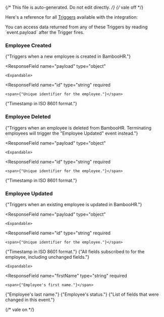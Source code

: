 {/* This file is auto-generated. Do not edit directly. */}
{/* vale off */}

Here's a reference for all [Triggers](/learn/reference/triggers/) available with the integration:


<Tip>
You can access data returned from any of these Triggers by reading `event.payload` after the Trigger fires.
</Tip>


### Employee Created

<span>{"Triggers when a new employee is created in BambooHR."}</span>

  <ResponseField
    name="payload"
    type="object"
  >
    

    <Expandable>
  <ResponseField
    name="id"
    type="string"
    required
  >
    <span>{"Unique identifier for the employee."}</span>
  </ResponseField>
  <ResponseField
    name="timestamp"
    type="string"
    required
  >
    <span>{"Timestamp in ISO 8601 format."}</span>
  </ResponseField>
    </Expandable>
  </ResponseField>

### Employee Deleted

<span>{"Triggers when an employee is deleted from BambooHR. Terminating employees will trigger the \"Employee Updated\" event instead."}</span>

  <ResponseField
    name="payload"
    type="object"
  >
    

    <Expandable>
  <ResponseField
    name="id"
    type="string"
    required
  >
    <span>{"Unique identifier for the employee."}</span>
  </ResponseField>
  <ResponseField
    name="timestamp"
    type="string"
    required
  >
    <span>{"Timestamp in ISO 8601 format."}</span>
  </ResponseField>
    </Expandable>
  </ResponseField>

### Employee Updated

<span>{"Triggers when an existing employee is updated in BambooHR."}</span>

  <ResponseField
    name="payload"
    type="object"
  >
    

    <Expandable>
  <ResponseField
    name="id"
    type="string"
    required
  >
    <span>{"Unique identifier for the employee."}</span>
  </ResponseField>
  <ResponseField
    name="timestamp"
    type="string"
    required
  >
    <span>{"Timestamp in ISO 8601 format."}</span>
  </ResponseField>
  <ResponseField
    name="fields"
    type="object"
    required
  >
    <span>{"All fields subscribed to for the employee, including unchanged fields."}</span>

    <Expandable>
  <ResponseField
    name="firstName"
    type="string"
    required
  >
    <span>{"Employee's first name."}</span>
  </ResponseField>
  <ResponseField
    name="lastName"
    type="string"
    required
  >
    <span>{"Employee's last name."}</span>
  </ResponseField>
  <ResponseField
    name="preferredName"
    type="string | null"
  >
    
  </ResponseField>
  <ResponseField
    name="jobTitle"
    type="string | null"
  >
    
  </ResponseField>
  <ResponseField
    name="department"
    type="string | null"
  >
    
  </ResponseField>
  <ResponseField
    name="division"
    type="string | null"
  >
    
  </ResponseField>
  <ResponseField
    name="location"
    type="string | null"
  >
    
  </ResponseField>
  <ResponseField
    name="mobilePhone"
    type="string | null"
  >
    
  </ResponseField>
  <ResponseField
    name="workPhone"
    type="string | null"
  >
    
  </ResponseField>
  <ResponseField
    name="workPhoneExtension"
    type="string | null"
  >
    
  </ResponseField>
  <ResponseField
    name="homePhone"
    type="string | null"
  >
    
  </ResponseField>
  <ResponseField
    name="workEmail"
    type="string | null"
  >
    
  </ResponseField>
  <ResponseField
    name="homeEmail"
    type="string | null"
  >
    
  </ResponseField>
  <ResponseField
    name="hireDate"
    type="string | null"
  >
    
  </ResponseField>
  <ResponseField
    name="terminationDate"
    type="string | null"
  >
    
  </ResponseField>
  <ResponseField
    name="status"
    type="string | string"
    required
  >
    <span>{"Employee's status."}</span>
  </ResponseField>
    </Expandable>
  </ResponseField>
  <ResponseField
    name="changedFields"
    type="array"
    required
  >
    <span>{"List of fields that were changed in this event."}</span>
  </ResponseField>
    </Expandable>
  </ResponseField>


{/* vale on */}